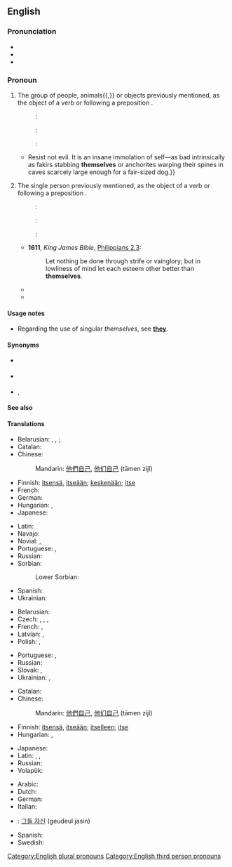 ==English==

===Pronunciation===
* {{IPA|/ðɛmˈsɛlvz/|/ðəmˈsɛlvz/|lang=en}}
* {{audio|En-us-themselves.ogg|Audio (US)|lang=en}}
* {{hyphenation|them|selves|lang=en}}

===Pronoun===
{{en-pron|desc=personal pronoun}}

# {{non-gloss definition|The reflexive case of '''[[they]]''', the [[third-person]] plural [[personal pronoun]].}} The group of people, animals{{,}} or objects previously mentioned, as the object of a verb or following a preposition {{qualifier|also used for emphasis}}.
#: {{qualifier|reflexively}}: {{ux|en|They’ve hurt '''themselves'''.}}
#: {{qualifier|after a preposition}}: {{ux|en|They fought among '''themselves'''.}}
#: {{qualifier|for emphasis}}: {{ux|en|They are going to try climbing Mount Everest '''themselves'''.}}
#* {{quote-book|year=1918|author={{w|W. B. Maxwell}}|chapter=16
|title=[http://openlibrary.org/works/OL1097634W The Mirror and the Lamp]
|passage=The preposterous altruism too!{{...}}Resist not evil. It is an insane immolation of self—as bad intrinsically as fakirs stabbing '''themselves''' or anchorites warping their spines in caves scarcely large enough for a fair-sized dog.}}
# {{non-gloss definition|The reflexive case of '''[[they]]''', the [[third-person]] singular [[personal pronoun]].}} The single person previously mentioned, as the object of a verb or following a preposition {{qualifier|also used for emphasis}}.
#: {{qualifier|reflexively}}: {{ux|en|Would whoever stole my phone please make '''themselves''' known.}}
#: {{qualifier|after a preposition}}: {{ux|en|They’ve brought this on '''themselves'''.}}
#: {{qualifier|for emphasis}}: {{ux|en|The child did this '''themselves'''.}}
#* '''1611''', ''King James Bible'', [[s:Bible (King James)/Philippians#Chapter 2|Philippians 2.3]]:
#*: Let nothing be done through strife or vainglory; but in lowliness of mind let each esteem other better than '''themselves'''.
#* {{quote-book
|year=1967
|first=Barbara
|last=Sleigh
|authorlink=Barbara Sleigh
|title={{w|Jessamy}}
|edition=1993
|location=Sevenoaks, Kent
|publisher=Bloomsbury
|isbn=0 340 19547 9
|page=18
|url=
|passage=In fact she was so busy doing all the things that anyone might, who finds '''themselves''' alone in an empty house, that she did not notice at first when it began to turn dusk and the rooms to grow dim.
}}
#* {{seemorecites|lang=en}}

====Usage notes====
* Regarding the use of singular ''themselves'', see '''[[they]]'''.

====Synonyms====
* {{l|en|theirselves}} {{qualifier|[[Appendix:Glossary#nonstandard|nonstandard]]}}
* {{sense|singular}} {{l|en|themself}} {{qualifier|non-gender-specific}}
* {{sense|singular}} {{l|en|himself}}, {{l|en|herself}} {{qualifier|gender-specific}}

====See also====
{{English personal pronouns}}

====Translations====
{{trans-top|the reflexive case of they, the third-person plural personal pronoun}}
* Belarusian: {{t|be|сябе́|sc=Cyrl}} {{qualifier|accusative, genitive}}, {{t|be|[[сябе|сабе́]]|sc=Cyrl}} {{qualifier|dative, locative}}, {{t|be|[[сябе|сабо́й]]|sc=Cyrl}} {{qualifier|instrumental}}; {{t|be|-цца|tr=-cca|sc=Cyrl}} {{qualifier|verb ending}}
* Catalan: {{t+|ca|es}}
* Chinese:
*: Mandarin: [[他們]][[自己]], [[他们]][[自己]] (tāmen zìjǐ)
* Finnish: [[itse|itsensä]], [[itse|itseään]]; [[keskenään]]; [[itse]]
* French: {{t+|fr|se}}
* German: {{t+|de|sich}}
* Hungarian: {{t+|hu|maguk}}, {{t+|hu|magukat}}
* Japanese: {{t|ja|彼ら自身|tr=karera-jishin}}
{{trans-mid}}
* Latin: {{t+|la|ipsi}}
* Navajo: {{t|nv|tʼáá hó}}
* Novial: {{t|nov|sen}}, {{t|nov|se}}
* Portuguese: {{t+|pt|se}}, {{t+|pt|si}} {{qualifier|prepositional}}
* Russian: {{t+|ru|себя́}}
* Sorbian:
*: Lower Sorbian: {{t|dsb|se}}
* Spanish: {{t|es|ellos mismos}}
* Ukrainian: {{t|uk|себе́}}
{{trans-bottom}}

{{trans-top|emphatic: they}}
* Belarusian: {{t|be|[[яны|яны́]] [[сам|са́мі]]|sc=Cyrl}}
* Czech: {{qualifier|animate}} {{t|cs|sami|m-p}}, {{qualifier|inanimate}} {{t|cs|samy|m-p}}, {{t|cs|samy|f-p}}, {{t+|cs|sama|n-p}}
* French: {{t+|fr|eux-mêmes|m}}, {{t+|fr|elles-mêmes}}
* Latvian: {{t|lv|viņi paši|m-p}}, {{t|lv|viņas pašas|f-p}}
* Polish: {{qualifier|animate}} {{t|pl|sami|m-p}}, {{qualifier|masculine inanimate and all other genders}} {{t+|pl|same}}
{{trans-mid}}
* Portuguese: {{t|pt|[[eles]] [[mesmos]]|m}}, {{t|pt|[[elas]] [[mesmas]]|f}}
* Russian: {{t|ru|[[они|они́]] [[сам|са́ми]]}}
* Slovak: {{t|sk|oni sami}}, {{t|sk|ony same}}
* Ukrainian: {{t|uk|вони́ сами́|sc=Cyrl}}, {{t|uk|вони́ самі́|sc=Cyrl}}
{{trans-bottom}}

{{trans-top|the persons of unspecified gender previously mentioned, as the object of a verb or following a preposition}}
* Catalan: {{t+|ca|mateix|alt=mateixos}}
* Chinese:
*: Mandarin: [[他們]][[自己]], [[他们]][[自己]] (tāmen zìjǐ)
* Finnish: [[itse|itsensä]], [[itse|itseään]]; [[itse|itselleen]]; [[itse]]
* Hungarian: {{t|hu|önmaguk}}, {{t|hu|önmagukat}}
{{trans-mid}}
* Japanese: {{t|ja|彼ら自身|tr=karera-jishin}}
* Latin: {{t+|la|ipsos|m}}, {{t+|la|ipsas|f}}, {{t+|la|ipsa|n}}
* Russian: {{t+|ru|себя́}}
* Volapük: {{t|vo|okis}}
{{trans-bottom}}

{{checktrans-top}}
* Arabic: {{t-check|ar|اَنْفُسَهُم}}
* Dutch: {{t-check|nl|zichzelf}}
* German: {{t-check|de|sich selber}}
* Italian: {{t-check|it|essi stessi}}
{{trans-mid}}
* {{ttbc|ko}}: [[그들 자신]] (geudeul jasin)
* Spanish: {{t-check|es|ellos mismos}}
* Swedish: {{t-check|sv|sig själva}}
{{trans-bottom}}

[[Category:English plural pronouns]]
[[Category:English third person pronouns]]